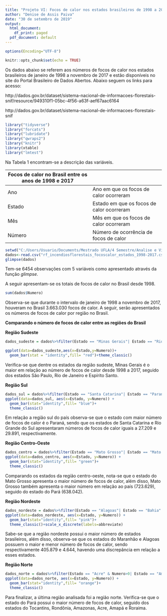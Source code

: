 ---
title: "Projeto VI: Focos de calor nos estados brasileiros de 1998 a 2017"
author: "Denise de Assis Paiva"
date: "30 de setembro de 2019"
output:
  html_document:
    df_print: paged
  pdf_document: default
---

```{r setup, include=FALSE}
options(Encoding="UTF-8")

knitr::opts_chunk$set(echo = TRUE)
```

Os dados abaixo se referem aos números de focos de calor nos estados brasileiros de janeiro de 1998 a novembro de 2017 e estão disponíveis no site do Portal Brasileiro de Dados Abertos. Abaixo seguem os links para acesso: 

http://dados.gov.br/dataset/sistema-nacional-de-informacoes-florestais-snif/resource/949310f1-05bc-4f56-a63f-aef67aac6164

http://dados.gov.br/dataset/sistema-nacional-de-informacoes-florestais-snif

```{r, message=FALSE, include=FALSE}
library("tidyverse")
library("forcats")
library("lubridate")
library("qwraps2")
library("knitr")
library(xtable)
library("lmtest")
```

Na Tabela 1 encontram-se a descrição das variáveis.

|      Focos de calor no Brasil entre os anos de 1998 e 2017     |
|--------|-------------------------------------------------------|
| Ano    | Ano em que os focos de calor ocorreram                |
| Estado | Estado em que os focos de calor ocorreram             |
| Mês    | Mês em que os focos de calor ocorreram                |
| Número | Número de ocorrência de focos de calor                |

```{r}
setwd("C:/Users/Usuario/Documents/Mestrado UFLA/4 Semestre/Analise e Visualizacao de Dados/Projeto/Projeto VI")
dados<-read.csv("rf_incendiosflorestais_focoscalor_estados_1998-2017.csv",header=T,sep = ";")
glimpse(dados)
```

Tem-se 6454 observações com 5 variáveis como apresentado através da função *glimpse*.

\begin{table}[!htp]
	\centering
	\caption{Focos de calor no Brasil entre os anos de 1998 e 2017.}\label{MAPE}
	\vspace{0.2mm}
	\begin{tabular}{cc} \hline
		Variável  & Descrição \\ \hline
		Ano     & Ano em que os focos de calor ocorreram.  \\
		Estado  & Estado em que os focos de calor ocorreram.\\
		Mês     & Mês em que os focos de calor ocorreram.  \\
		Número  & Número de ocorrência de focos de calor. \\
		Período & Ano em que os focos de calor ocorreram, em formatação de data.\\
		
		\hline
	\end{tabular}
	\label{mape}
	
	Fonte: {Produzido pelo autor}
\end{table}


A seguir apresentam-se os totais de focos de calor no Brasil desde 1998.

```{r}
sum(dados$Numero)
```
Observa-se que durante o intervalo de janeiro de 1998 a novembro de 2017, houveram no Brasil 3.663.030 focos de calor. A seguir, serão apresentados os números de focos de calor por região no Brasil.


**Comparando o número de focos de calor entre as regiões do Brasil**

**Região Sudeste**

```{r}
dados_sudeste = dados%>%filter(Estado == "Minas Gerais"| Estado == "Rio de Janeiro"| Estado == "São Paulo"| Estado == "Espírito Santo")

ggplot(data=dados_sudeste,aes(x=Estado,y=Numero))+
  geom_bar(stat = "identity",fill= "red")+theme_classic()
```

Verifica-se que dentre os estados da região sudeste, Minas Gerais é o maior em relação ao número de focos de calor desde 1998 a 2017, seguido dos estados São Paulo, Rio de Janeiro e Espírito Santo.

**Região Sul**

```{r}
dados_sul = dados%>%filter(Estado == "Santa Catarina"| Estado == "Paraná" | Estado == "Rio Grande do Sul")
ggplot(data=dados_sul, aes(x=Estado, y=Numero)) +
  geom_bar(stat="identity",fill= "blue")+
  theme_classic()
```

Em relação a região sul do país observa-se que o estado com maior número de focos de calor é o Paraná, sendo que os estados de Santa Catarina e Rio Grande do Sul apresentaram números de focos de calor iguais a 27.209 e 29.891, respectivamente. 

**Região Centro-Oeste**

```{r}
dados_centro = dados%>%filter(Estado == "Mato Grosso"| Estado == "Mato Grosso do Sul"| Estado == "Distrito Federal" | Estado == "Goiás")
ggplot(data=dados_centro, aes(x=Estado, y=Numero)) +
  geom_bar(stat="identity",fill= "green")+
  theme_classic()
```

Comparando os estados da região centro-oeste, nota-se que o estado do Mato Grosso apresenta o maior número de focos de calor, além disso, Mato Grosso também apresenta o maior número em relação ao país (723.629), seguido do estado do Pará (638.042).

**Região Nordeste**

```{r}
dados_nordeste = dados%>%filter(Estado == "Alagoas"| Estado == "Bahia" | Estado == "Ceará"| Estado == "Maranhão"| Estado == "Paraíba"| Estado == "Piauí"| Estado == "Pernambuco"| Estado == "Rio Grande do Norte"| Estado == "Sergipe")
ggplot(data=dados_nordeste, aes(x=Estado, y=Numero)) +
  geom_bar(stat="identity",fill= "pink")+
  theme_classic()+scale_x_discrete(labels=abbreviate)
```

Sabe-se que a região nordeste possui o maior número de estados brasileiros, além disso, observa-se que os estados do Maranhão e Alagoas possuem o maior e menor número de focos de calor, sendo respectivamente 405.879 e 4.644, havendo uma discrepância em relação a esses estados. 


**Região Norte**

```{r}
dados_norte = dados%>%filter(Estado == "Acre" & Numero>0| Estado == "Amapá"| Estado == "Amazonas"| Estado == "Pará"| Estado == "Rondônia"| Estado == "Roraima"| Estado == "Tocantins")
ggplot(data=dados_norte, aes(x=Estado, y=Numero)) +
  geom_bar(stat="identity",fill= "orange")+
  theme_classic()
```

Para finalizar, a última região analisada foi a região norte. Verifica-se que o estado do Pará possui o maior número de focos de calor, seguido dos estados do Tocantins, Rondônia, Amazonas, Acre, Amapá e Roraima. 






